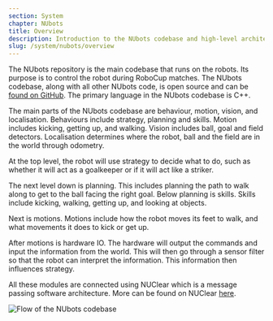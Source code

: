 ```yaml
---
section: System
chapter: NUbots
title: Overview
description: Introduction to the NUbots codebase and high-level architecture.
slug: /system/nubots/overview
---
```


The NUbots repository is the main codebase that runs on the robots. Its purpose is to control the robot during RoboCup matches. The NUbots codebase, along with all other NUbots code, is open source and can be [found on GitHub](https://github.com/NUbots/NUbots/). The primary language in the NUbots codebase is C++.

The main parts of the NUbots codebase are behaviour, motion, vision, and localisation. Behaviours include strategy, planning and skills. Motion includes kicking, getting up, and walking. Vision includes ball, goal and field detectors. Localisation determines where the robot, ball and the field are in the world through odometry.

At the top level, the robot will use strategy to decide what to do, such as whether it will act as a goalkeeper or if it will act like a striker.

The next level down is planning. This includes planning the path to walk along to get to the ball facing the right goal.
Below planning is skills. Skills include kicking, walking, getting up, and looking at objects.

Next is motions. Motions include how the robot moves its feet to walk, and what movements it does to kick or get up.

After motions is hardware IO. The hardware will output the commands and input the information from the world. This will then go through a sensor filter so that the robot can interpret the information. This information then influences strategy.

All these modules are connected using NUClear which is a message passing software architecture. More can be found on NUClear [here](https://nuclear.readthedocs.io/en/latest/).

![Flow of the NUbots codebase](./images/software-overview.svg)
